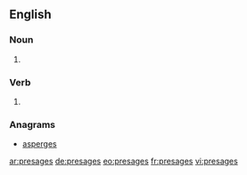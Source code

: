 ==English==

===Noun===
{{head|en|plural}}

# {{plural of|presage|lang=en}}

===Verb===
{{head|en|verb form}}

# {{en-third-person singular of|presage}}

===Anagrams===
* [[asperges#English|asperges]]

[[ar:presages]]
[[de:presages]]
[[eo:presages]]
[[fr:presages]]
[[vi:presages]]